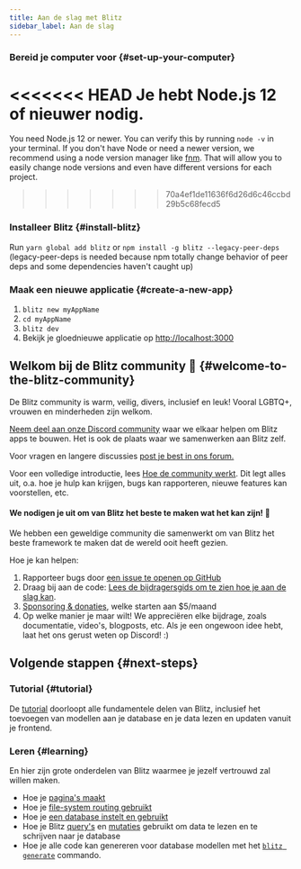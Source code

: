 ```yaml
---
title: Aan de slag met Blitz
sidebar_label: Aan de slag
---
```


### Bereid je computer voor {#set-up-your-computer}

<<<<<<< HEAD
Je hebt Node.js 12 of nieuwer nodig.
=======
You need Node.js 12 or newer. You can verify this by running `node -v` in
your terminal. If you don't have Node or need a newer version, we
recommend using a node version manager like
[fnm](https://github.com/Schniz/fnm). That will allow you to easily change
node versions and even have different versions for each project.
>>>>>>> 70a4ef1de11636f6d26d6c46ccbd29b5c68fecd5

### Installeer Blitz {#install-blitz}

Run `yarn global add blitz` or `npm install -g blitz --legacy-peer-deps`
(legacy-peer-deps is needed because npm totally change behavior of peer
deps and some dependencies haven't caught up)

### Maak een nieuwe applicatie {#create-a-new-app}

1. `blitz new myAppName`
2. `cd myAppName`
3. `blitz dev`
4. Bekijk je gloednieuwe applicatie op
   [http://localhost:3000](http://localhost:3000)

## Welkom bij de Blitz community 👋 {#welcome-to-the-blitz-community}

De Blitz community is warm, veilig, divers, inclusief en leuk! Vooral
LGBTQ+, vrouwen en minderheden zijn welkom.

[Neem deel aan onze Discord community](https://discord.blitzjs.com) waar
we elkaar helpen om Blitz apps te bouwen. Het is ook de plaats waar we
samenwerken aan Blitz zelf.

Voor vragen en langere discussies
[post je best in ons forum.](https://github.com/blitz-js/blitz/discussions)

Voor een volledige introductie, lees
[Hoe de community werkt](./how-the-community-operates). Dit legt alles
uit, o.a. hoe je hulp kan krijgen, bugs kan rapporteren, nieuwe features
kan voorstellen, etc.

#### We nodigen je uit om van Blitz het beste te maken wat het kan zijn! 🤝

We hebben een geweldige community die samenwerkt om van Blitz het beste
framework te maken dat de wereld ooit heeft gezien.

Hoe je kan helpen:

1. Rapporteer bugs door
   [een issue te openen op GitHub](https://github.com/blitz-js/blitz/issues/new/choose)
1. Draag bij aan de code:
   [Lees de bijdragersgids om te zien hoe je aan de slag kan](./contributing).
1. [Sponsoring & donaties](https://github.com/blitz-js/blitz#sponsors-and-donations),
   welke starten aan $5/maand
1. Op welke manier je maar wilt! We appreciëren elke bijdrage, zoals
   documentatie, video's, blogposts, etc. Als je een ongewoon idee hebt,
   laat het ons gerust weten op Discord! :)

## Volgende stappen {#next-steps}

### Tutorial {#tutorial}

De [tutorial](./tutorial) doorloopt alle fundamentele delen van Blitz,
inclusief het toevoegen van modellen aan je database en je data lezen en
updaten vanuit je frontend.

### Leren {#learning}

En hier zijn grote onderdelen van Blitz waarmee je jezelf vertrouwd zal
willen maken.

- Hoe je [pagina's maakt](./pages)
- Hoe je [file-system routing gebruikt](./routing)
- Hoe je [een database instelt en gebruikt](./database-overview)
- Hoe je Blitz [query's](./query-resolvers) en
  [mutaties](./mutation-resolvers) gebruikt om data te lezen en te
  schrijven naar je database
- Hoe je alle code kan genereren voor database modellen met het
  [`blitz generate`](./cli-generate) commando.
